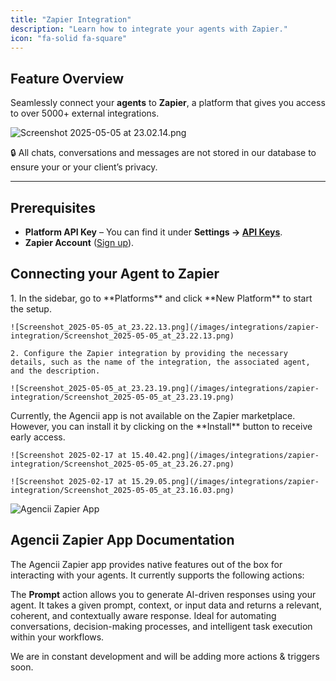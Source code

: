 ```yaml
---
title: "Zapier Integration"
description: "Learn how to integrate your agents with Zapier."
icon: "fa-solid fa-square"
---
```


## Feature Overview

Seamlessly connect your **agents** to **Zapier**, a platform that gives you access to over 5000+ external integrations.

![Screenshot 2025-05-05 at 23.02.14.png](/images/integrations/zapier-integration/Screenshot_2025-05-05_at_23.02.14.png)

🔒 All chats, conversations and messages are not stored in our database to ensure your or your client’s privacy.

---

## Prerequisites

- **Platform API Key** – You can find it under **Settings → [API Keys](https://agencii.ai/settings/?tab=apiKeys)**.
- **Zapier Account** ([Sign up](https://zapier.com/)).

## Connecting your Agent to Zapier

<Steps>
  <Step title="Create a Zapier Integration">
    1. In the sidebar, go to **Platforms** and click **New Platform** to start the setup.

    ![Screenshot_2025-05-05_at_23.22.13.png](/images/integrations/zapier-integration/Screenshot_2025-05-05_at_23.22.13.png)

    2. Configure the Zapier integration by providing the necessary details, such as the name of the integration, the associated agent, and the description.

    ![Screenshot_2025-05-05_at_23.23.19.png](/images/integrations/zapier-integration/Screenshot_2025-05-05_at_23.23.19.png)
  </Step> 

  <Step title="Install Zapier App on your workspace">
    Currently, the Agencii app is not available on the Zapier marketplace. However, you can install it by clicking on the **Install** button to receive early access.

    ![Screenshot 2025-02-17 at 15.40.42.png](/images/integrations/zapier-integration/Screenshot_2025-05-05_at_23.26.27.png)

    ![Screenshot 2025-02-17 at 15.29.05.png](/images/integrations/zapier-integration/Screenshot_2025-05-05_at_23.16.03.png)
  </Step>
</Steps>

![Agencii Zapier App](/images/zapier-agencii-logo.svg)
## Agencii Zapier App Documentation

The Agencii Zapier app provides native features out of the box for interacting with your agents.
It currently supports the following actions:

<Card title="Prompt">
  <p>The <strong>Prompt</strong> action allows you to generate AI-driven responses using your agent. It takes a given prompt, context, or input data and returns a relevant, coherent, and contextually aware response. Ideal for automating conversations, decision-making processes, and intelligent task execution within your workflows.</p>
</Card>

<Tip>We are in constant development and will be adding more actions & triggers soon.</Tip>
